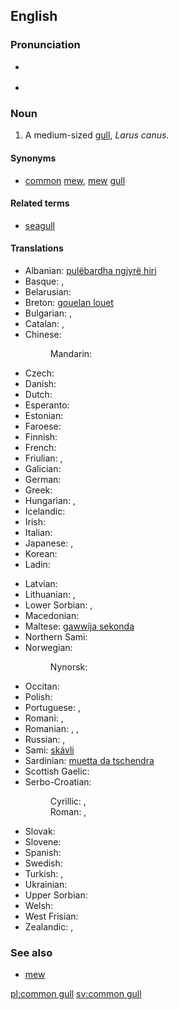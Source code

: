 {{wikipedia}}
==English==

===Pronunciation===
* {{a|RP}} {{IPA|/ˈkɒmən ˌɡʌl/}}
* {{a|US}} {{IPA|/ˈkɑːmən ˌɡʌl/}}

===Noun===
{{en-noun|head=[[common]] [[gull]]}}

# A medium-sized [[gull]], ''Larus canus''.

====Synonyms====
* [[common]] [[mew]], [[mew]] [[gull]]

====Related terms====
* [[seagull]]

====Translations====
{{trans-top|''Larus canus''}}
* Albanian: [[pulëbardha ngjyrë hiri]]
* Basque: {{t|eu|kaio}}, {{t|eu|antxeta}}
* Belarusian: {{t-|be|чайка}}
* Breton: [[gouelan louet]]
* Bulgarian: {{t-|bg|чайка буревестница|sc=Cyrl}}, {{t+|bg|чайка|tr=čajka|sc=Cyrl}}
* Catalan: {{t|ca|gavina|f}}, {{t|ca|gavià|m}}
* Chinese:
*: Mandarin: {{t-|cmn|海鸥|sc=Hani}}
* Czech: {{t-|cs|racek bouřní}}
* Danish: {{t-|da|stormmåge}}
* Dutch: {{t-|nl|stormmeeuw|f}}
* Esperanto: {{t-|eo|griza mevo}}
* Estonian: {{t-|et|kalakajakas}}
* Faroese: {{t-|fo|skatumási}}
* Finnish: {{t+|fi|kalalokki}}
* French: {{t+|fr|goéland cendré}}
* Friulian: {{t|fur|cocâl}}, {{t|fur|smurgnic}}
* Galician: {{t|gl|gaivota papoia|f}}
* German: {{t+|de|Sturmmöwe|f}}
* Greek: {{t|el|γλάρος}}
* Hungarian: {{t+|hu|viharsirály}}, {{t+|hu|sirály}}
* Icelandic: {{t+|is|stormmáfur}}
* Irish: {{t|ga|faoileán}}
* Italian: {{t+|it|gavina}}
* Japanese: {{t-|ja|カモメ|sc=Jpan}}, {{t+|ja|鴎|tr=kamome|sc=Jpan}}
* Korean: {{t|ko|갈매기|tr=galmaegi}}
* Ladin: {{t|lld|gabian}}
{{trans-mid}}
* Latvian: {{t|lv|kajaks}}
* Lithuanian: {{t-|lt|paprastasis kiras}}, {{t+|lt|kiras}}
* Lower Sorbian: {{t|dsb|ryborak}}, {{t|dsb|rybornik}}
* Macedonian: {{t|mk|сив галеб|tr=siv galeb}}
* Maltese: [[gawwija sekonda]]
* Northern Sami: {{tø|se|báiski}}
* Norwegian: {{t-|no|fiskemåke}}
*: Nynorsk: {{t-|nn|fiskemåse}}
* Occitan: {{t|oc|gavian}}
* Polish: {{t-|pl|mewa pospolita}}
* Portuguese: {{t-|pt|gaivota-parda}}, {{t+|pt|gaivota}}
* Romani: {{t|rom|chayka|f}}, {{t|rom|chirikli-mariaki|f}}
* Romanian: {{t|ro|ucau marinu}}, {{t|ro|laru}}, {{t|ro|gavina}}
* Russian: {{t-|ru|сизая чайка|sc=Cyrl}}, {{t+|ru|чайка|tr=čajka|sc=Cyrl}}
* Sami: [[skávli]]
* Sardinian: [[muetta da tschendra]]
* Scottish Gaelic: {{t|gd|faoileag}}
* Serbo-Croatian:
*: Cyrillic: {{t|sh|сиви галеб}}, {{t|sh|бурни галеб}}
*: Roman: {{t|sh|sivi galeb}}, {{t|sh|burni galeb}}
* Slovak: {{t-|sk|čajka sivá}}
* Slovene: {{t|sl|sivi galeb}}
* Spanish: {{t+|es|gaviota|f}}
* Swedish: {{t+|sv|fiskmås|c}}
* Turkish: {{t+|tr|küçük gümüş martı}}, {{t+|tr|dalgıç}}
* Ukrainian: {{t|uk|чайка|tr=čajka}}
* Upper Sorbian: {{t|hsb|tonuška}}
* Welsh: {{t|cy|y gweunydd}}
* West Frisian: {{t+|fy|unwaarsfûgel}}
* Zealandic: {{tø|zea|Sturmmeêuwe}}, {{tø|zea|sturmmeêuwe}}
{{trans-bottom}}

===See also===
* [[mew]]

[[pl:common gull]]
[[sv:common gull]]